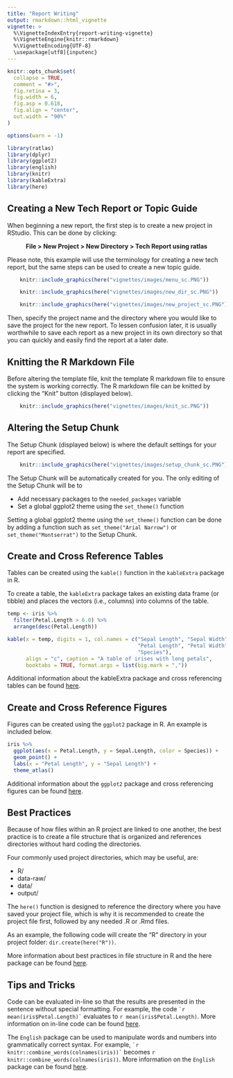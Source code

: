 ```yaml
---
title: "Report Writing"
output: rmarkdown::html_vignette
vignette: >
  %\VignetteIndexEntry{report-writing-vignette}
  %\VignetteEngine{knitr::rmarkdown}
  %\VignetteEncoding{UTF-8}
  \usepackage[utf8]{inputenc}
---
```


```r
knitr::opts_chunk$set(
  collapse = TRUE,
  comment = "#>",
  fig.retina = 3,
  fig.width = 6,
  fig.asp = 0.618, 
  fig.align = "center",
  out.width = "90%"
)

options(warn = -1)
```

```r
library(ratlas)
library(dplyr)
library(ggplot2)
library(english)
library(knitr)
library(kableExtra)
library(here)
```

## Creating a New Tech Report or Topic Guide

When beginning a new report, the first step is to create a new project in RStudio. This can be done by clicking: 
  
<center> **File > New Project > New Directory > Tech Report using ratlas** </center>

Please note, this example will use the terminology for creating a new tech report, but the same steps can be used to create a new topic guide.

```r
    knitr::include_graphics(here("vignettes/images/menu_sc.PNG"))
```

```r
    knitr::include_graphics(here("vignettes/images/new_dir_sc.PNG"))
```

```r
    knitr::include_graphics(here("vignettes/images/new_project_sc.PNG"))
```

Then, specify the project name and the directory where you would like to save the project for the new report. To lessen confusion later, it is usually worthwhile to save each report as a new project in its own directory so that you can quickly and easily find the report at a later date.

## Knitting the R Markdown File

Before altering the template file, knit the template R markdown file to ensure the system is working correctly. The R markdown file can be knitted by clicking the "Knit" button (displayed below).

```r
    knitr::include_graphics(here("vignettes/images/knit_sc.PNG"))
```

## Altering the Setup Chunk

The Setup Chunk (displayed below) is where the default settings for your report are specified. 

```r
    knitr::include_graphics(here("vignettes/images/setup_chunk_sc.PNG"))
```

The Setup Chunk will be automatically created for you. The only editing of the Setup Chunk will be to

- Add necessary packages to the `needed_packages` variable
- Set a global ggplot2 theme using the `set_theme()` function

Setting a global ggplot2 theme using the `set_theme()` function can be done by adding a function such as `set_theme("Arial Narrow")` or `set_theme("Montserrat")` to the Setup Chunk.

## Create and Cross Reference Tables

Tables can be created using the `kable()` function in the `kableExtra` package in R. 

To create a table, the `kableExtra` package takes an existing data frame (or tibble) and places the vectors (i.e., columns) into columns of the table. 

```r
temp <- iris %>%
  filter(Petal.Length > 6.0) %>%
  arrange(desc(Petal.Length))

kable(x = temp, digits = 1, col.names = c("Sepal Length", "Sepal Width", 
                                          "Petal Length", "Petal Width", 
                                          "Species"), 
      align = "c", caption = "A table of irises with long petals", 
      booktabs = TRUE, format.args = list(big.mark = ","))
```

Additional information about the kableExtra package and cross referencing tables can be found [here](https://cran.r-project.org/web/packages/kableExtra/vignettes/awesome_table_in_html.html).

## Create and Cross Reference Figures

Figures can be created using the `ggplot2` package in R. An example is included below.

```r
iris %>%
  ggplot(aes(x = Petal.Length, y = Sepal.Length, color = Species)) +
  geom_point() +
  labs(x = "Petal Length", y = "Sepal Length") + 
  theme_atlas()
```

Additional information about the `ggplot2` package and cross referencing figures can be found [here](https://ggplot2.tidyverse.org/).

## Best Practices

Because of how files within an R project are linked to one another, the best practice is to create a file structure that is organized and references directories without hard coding the directories. 

Four commonly used project directories, which may be useful, are:

- R/
- data-raw/
- data/
- output/

The `here()` function is designed to reference the directory where you have saved your project file, which is why it is recommended to create the project file first, followed by any needed .R or .Rmd files. 

As an example, the following code will create the "R" directory in your project folder: `dir.create(here("R"))`.

More information about best practices in file structure in R and the here package can be found [here](https://www.r-bloggers.com/structuring-r-projects/). 

## Tips and Tricks

Code can be evaluated in-line so that the results are presented in the sentence without special formatting. For example, the code `` `r mean(iris$Petal.Length)` `` evaluates to 
`r mean(iris$Petal.Length)`. More information on in-line code can be found [here](https://bookdown.org/yihui/rmarkdown/r-code.html).

The `English` package can be used to manipulate words and numbers into grammatically correct syntax. For example, `` `r knitr::combine_words(colnames(iris))` `` becomes `r knitr::combine_words(colnames(iris))`. More information on the `English` package can be found [here](https://www.rdocumentation.org/packages/english/versions/1.1-4).
